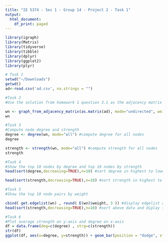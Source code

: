 ```yaml
---
title: "IE 5374 - Sec 1 - Group 14 - Project 2 - Task 1"
output:
  html_document:
    df_print: paged
---
```


```r
library(igraph)
library(Matrix)
library(tidyverse)
library(tibble)
library(dplyr)
library(ggplot2)
library(plyr)
```

```r
# Task 1
setwd("~/Downloads")
getwd()
ad<-read.csv('ad.csv', na.strings = "")

```


```r
#Task 2
#Use the solution from homework 1 question 3.1 as the adjacency matrix and Read the adjacency matrix and convert it into a weighted network

wn <- graph_from_adjacency_matrix(as.matrix(ad), mode="undirected", weighted = TRUE) #weighted list
wn 
```


```r
#Task 3
#Compute node degree and strength
degree <- degree(wn, mode="all") #compute degree for all nodes
degree

strength <- strength(wn, mode="all") #compute strength for all nodes
strength
```

```r
#Task 4
#Show the top 10 nodes by degree and top 10 nodes by strength
head(sort(degree,decreasing=TRUE),n=10) #sort degree in highest to lowest and head top 10 results

head(sort(strength,decreasing=TRUE),n=10) #sort strength in highest to lowest and head top 10 results
```

```r
#Task 5
#Show the top 10 node pairs by weight

cbind( get.edgelist(wn) , round( E(wn)$weight, 3 )) #display edgelist and edge weight
head(sort(strength,decreasing=TRUE),n=10) #sort above data and diplay top 10 node pairs by weight
```

```r
#Task 6
#Plot average strength on y-axis and degree on x-axis
df = data.frame(deg=c(degree) , strg=c(strength))
str(df)
ggplot(df, aes(x=degree, y=strength)) + geom_bar(position = "dodge", stat = "summary", fun = "mean") # ggplot2 barplot with mean
```